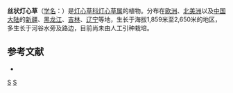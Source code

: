 {{Speciesbox 
| taxon = Juncus filiformis
| authority = Linn.
| image = Juncus filiformis - niitluga Keilas.jpg
}}
'''丝状灯心草'''（[[学名|学名]]：{{lang|la|''Juncus filiformis''}}）是[[灯心草科|灯心草科]][[灯心草属|灯心草属]]的植物。分布在[[欧洲|欧洲]]、[[北美洲|北美洲]]以及[[中国大陆|中国大陆]]的[[新疆|新疆]]、[[黑龙江|黑龙江]]、[[吉林|吉林]]、[[辽宁|辽宁]]等地，生长于海拔1,859米至2,650米的地区，多生长于河谷水旁及路边，目前尚未由人工引种栽培。

== 参考文献 ==
<div class="references-small">
* {{cite web| url =http://www.bioinfo.cn/db05/KmzwSpecies.php?action=view&id=11520| title =丝状灯心草| work =《中国高等植物数据库全库》| publisher =中国科学院微生物研究所| author =昆明植物研究所| accessdate =2009-02-24| deadurl =yes| archiveurl =https://web.archive.org/web/20160305022230/http://www.bioinfo.cn/db05/KmzwSpecies.php?action=view&id=11520| archivedate =2016-03-05}}
</div>
{{Taxonbar|from=Q159686}}

[[Category:灯心草属|S]]
[[Category:卡尔·林奈命名的生物分类|S]]